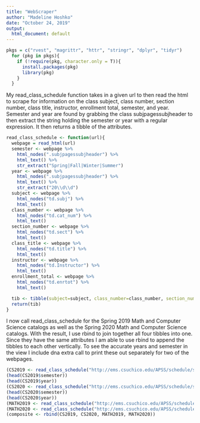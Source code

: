 ```yaml
---
title: "WebScraper"
author: "Madeline Hoshko"
date: "October 24, 2019"
output:
  html_document: default
---
```


```r
pkgs = c("rvest", "magrittr", "httr", "stringr", "dplyr", "tidyr")
  for (pkg in pkgs){
    if (!require(pkg, character.only = T)){
      install.packages(pkg)
      library(pkg)
    }
  }
```



My read_class_schedule function takes in a given url to then read the html to scrape for information on the class subject, class number, section number, class title, instructor, enrollment total, semester, and year. Semester and year are found by grabbing the class subjpagessubjheader to then extract the string holding the semester or year with a regular expression. It then returns a tibble of the attributes. 

```r
read_class_schedule <- function(url){
  webpage = read_html(url)
  semester <- webpage %>%
    html_nodes(".subjpagessubjheader") %>%
    html_text() %>%
    str_extract("Spring|Fall|Winter|Summer") 
  year <- webpage %>%
    html_nodes(".subjpagessubjheader") %>%
    html_text() %>%
    str_extract("20\\d\\d")
  subject <- webpage %>%
    html_nodes("td.subj") %>%
    html_text()
  class_number <- webpage %>%
    html_nodes("td.cat_num") %>%
    html_text()
  section_number <- webpage %>%
    html_nodes("td.sect") %>%
    html_text()
  class_title <- webpage %>%
    html_nodes("td.title") %>%
    html_text()
  instructor <- webpage %>%
    html_nodes("td.Instructor") %>%
    html_text()
  enrollment_total <- webpage %>%
    html_nodes("td.enrtot") %>%
    html_text()

  tib <- tibble(subject=subject, class_number=class_number, section_number=section_number, class_title=class_title, instructor=instructor, enrollment_total=enrollment_total, semester=semester, year=year)
  return(tib)
}

```


I now call read_class_schedule for the Spring 2019 Math and Computer Science catalogs as well as the Spring 2020 Math and Computer Science catalogs. With the result, I use rbind to join together all four tibbles into one. Since they have the same attributes I am able to use rbind to append the tibbles to each other vertically. To see the accurate years and semester in the view I include dna extra call to print these out separately for two of the webpages.
```r

(CS2019 <- read_class_schedule("http://ems.csuchico.edu/APSS/schedule/spr2019/CSCI.shtml"))
(head(CS2019$semester))
(head(CS2019$year))
(CS2020 <- read_class_schedule("http://ems.csuchico.edu/APSS/schedule/spr2020/CSCI.shtml"))
(head(CS2020$semester))
(head(CS2020$year))
(MATH2019 <- read_class_schedule("http://ems.csuchico.edu/APSS/schedule/spr2019/MATH.shtml"))
(MATH2020 <- read_class_schedule("http://ems.csuchico.edu/APSS/schedule/spr2020/MATH.shtml"))
(composite <- rbind(CS2019, CS2020, MATH2019, MATH2020))


```

